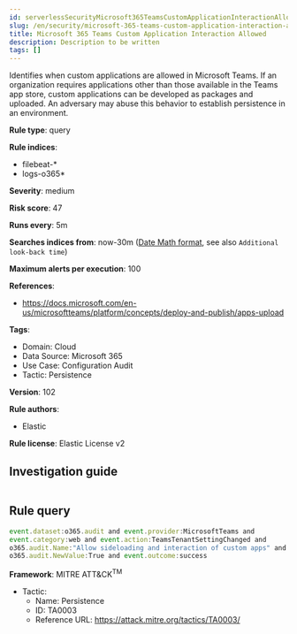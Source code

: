 ```yaml
---
id: serverlessSecurityMicrosoft365TeamsCustomApplicationInteractionAllowed
slug: /en/security/microsoft-365-teams-custom-application-interaction-allowed
title: Microsoft 365 Teams Custom Application Interaction Allowed
description: Description to be written
tags: []
---
```


<div id="microsoft-365-teams-custom-application-interaction-allowed"></div>

Identifies when custom applications are allowed in Microsoft Teams. If an organization requires applications other than those available in the Teams app store, custom applications can be developed as packages and uploaded. An adversary may abuse this behavior to establish persistence in an environment.

**Rule type**: query

**Rule indices**: 

* filebeat-*
* logs-o365*

**Severity**: medium

**Risk score**: 47

**Runs every**: 5m

**Searches indices from**: now-30m ([Date Math format](((ref))/common-options.html#date-math), see also <DocLink id="serverlessSecurityRulesUiCreate" section="set-the-rules-schedule">`Additional look-back time`</DocLink>)

**Maximum alerts per execution**: 100

**References**: 

* https://docs.microsoft.com/en-us/microsoftteams/platform/concepts/deploy-and-publish/apps-upload

**Tags**: 

* Domain: Cloud
* Data Source: Microsoft 365
* Use Case: Configuration Audit
* Tactic: Persistence

**Version**: 102

**Rule authors**: 

* Elastic

**Rule license**: Elastic License v2

## Investigation guide

```markdown

```

## Rule query

```js
event.dataset:o365.audit and event.provider:MicrosoftTeams and
event.category:web and event.action:TeamsTenantSettingChanged and
o365.audit.Name:"Allow sideloading and interaction of custom apps" and
o365.audit.NewValue:True and event.outcome:success

```

**Framework**: MITRE ATT&CK<sup>TM</sup>

* Tactic:
    * Name: Persistence
    * ID: TA0003
    * Reference URL: https://attack.mitre.org/tactics/TA0003/

